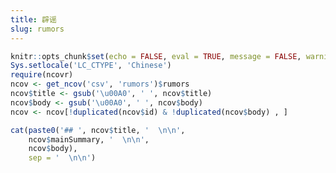 ```yaml
---
title: 辟谣
slug: rumors
---
```


```r
knitr::opts_chunk$set(echo = FALSE, eval = TRUE, message = FALSE, warning = FALSE, error = FALSE)
Sys.setlocale('LC_CTYPE', 'Chinese')
require(ncovr)
ncov <- get_ncov('csv', 'rumors')$rumors
ncov$title <- gsub('\u00A0', ' ', ncov$title)
ncov$body <- gsub('\u00A0', ' ', ncov$body)
ncov <- ncov[!duplicated(ncov$id) & !duplicated(ncov$body) , ]
```

```r

cat(paste0('## ', ncov$title, '  \n\n',
    ncov$mainSummary, '  \n\n',
    ncov$body),
    sep = '  \n\n')
```
